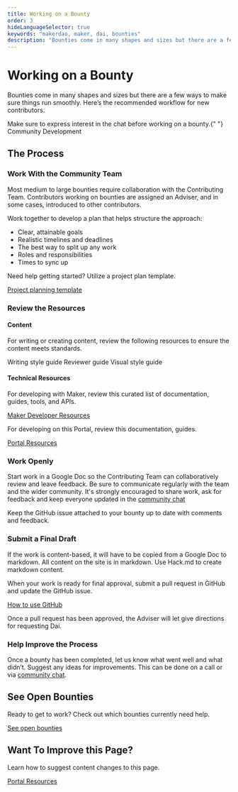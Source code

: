 ```yaml
---
title: Working on a Bounty
order: 3
hideLanguageSelector: true
keywords: "makerdao, maker, dai, bounties"
description: "Bounties come in many shapes and sizes but there are a few ways to make sure things run smoothly. Here’s the recommended workflow for new contributors."
---
```


# Working on a Bounty

Bounties come in many shapes and sizes but there are a few ways to make sure things run smoothly. Here’s the recommended workflow for new contributors.

<CTA>
<Icon size={"40px"} name="liquidation" />  Make sure to express interest in the chat before working on a bounty.{" "} <Link to="https://chat.makerdao.com/channel/community-development"> Community Development </Link>
</CTA>

## The Process

<Process>

<Box>

### Work With the Community Team

Most medium to large bounties require collaboration with the Contributing Team. Contributors working on bounties are assigned an Adviser, and in some cases, introduced to other contributors.

Work together to develop a plan that helps structure the approach:

- Clear, attainable goals
- Realistic timelines and deadlines
- The best way to split up any work
- Roles and responsibilities
- Times to sync up

Need help getting started? Utilize a project plan template.

[Project planning template](https://bit.ly/comm-dev-project-planning-template)

</Box>

<Box>

### Review the Resources

#### Content

For writing or creating content, review the following resources to ensure the content meets standards.

<List>

<Link to="/contribute/content/writing-style-guide/">Writing style guide </Link>
<Link to="/contribute/content/reviewer-guide/">Reviewer guide </Link>
<Link to="/contribute/content/">Visual style guide </Link>
</List>

#### Technical Resources

For developing with Maker, review this curated list of documentation, guides, tools, and APIs.

[Maker Developer Resources](https://awesome.makerdao.com/#developer-resources)

For developing on this Portal, review this documentation, guides.

[Portal Resources](/contribute/content/)

</Box>

<Box>

### Work Openly

Start work in a Google Doc so the Contributing Team can collaboratively review and leave feedback. Be sure to communicate regularly with the team and the wider community. It's strongly encouraged to share work, ask for feedback and keep everyone updated in the [community chat](https://chat.makerdao.com/channel/community-development)

Keep the GitHub issue attached to your bounty up to date with comments and feedback.

<Box>

</Box>

### Submit a Final Draft

<CTA icon="search">
  If the work is content-based, it will have to be copied from a Google Doc to markdown. All content on the site is in markdown. Use Hack.md to create markdown content.
</CTA>

When your work is ready for final approval, submit a pull request in GitHub and update the GitHub issue.

[How to use GitHub](//content/using-github/)

Once a pull request has been approved, the Adviser will let give directions for requesting Dai.

</Box>

<Box>

### Help Improve the Process

Once a bounty has been completed, let us know what went well and what didn’t. Suggest any ideas for improvements. This can be done on a call or via [community chat](https://chat.makerdao.com/channel/community-development).

</Box>

</Process>

  <Tout image alt>
  <Box>

## See Open Bounties

Ready to get to work? Check out which bounties currently need help.

[See open bounties](https://github.com/makerdao/community/projects/2?card_filter_query=label%3A%22help+wanted%22)

  </Box>

  <Box>

## Want To Improve this Page?

Learn how to suggest content changes to this page.

[Portal Resources](/contribute/content/)

</Box>
</Tout>
